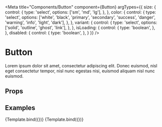 

<Meta 
  title="Components/Button" 
  component={Button} 
  argTypes={{
    size: {
      control: {
        type: 'select',
        options: ['sm', 'md', 'lg'],
      },
    },
    color: {
      control: {
        type: 'select',
        options: ['white', 'black', 'primary', 'secondary', 'success', 'danger', 'warning', 'info', 'light', 'dark'],
      },
    },
    variant: {
      control: {
        type: 'select',
        options: ['solid', 'outline', 'ghost', 'link'],
      },
    },
    isLoading: {
      control: {
        type: 'boolean',
      },
    },
    disabled: {
      control: {
        type: 'boolean',
      },
    }
  }} />

# Button

Lorem ipsum dolor sit amet, consectetur adipiscing elit. Donec euismod, nisl eget consectetur tempor, nisl nunc egestas nisi, euismod aliquam nisl nunc euismod.

## Props

<ArgsTable of={Button} />

## Examples

<Canvas>
  <Story
  name="Default"
  argTypes={{
    size: {
      control: {
        type: 'select',
        options: ['sm'],
      },
    },
    color: {
      control: {
        type: 'select',
        options: ['white', 'black'],
      },
    },
    isLoading: {
      control: {
        type: 'boolean',
      },
    },
    disabled: {
      control: {
        type: 'boolean',
      },
    }
  }}>
  {Template.bind({})}
</Story>
  <Story
  name="Is Disabled"
  args={{
    disabled: true,
  }}>
  {Template.bind({})}
</Story> 
</Canvas>
